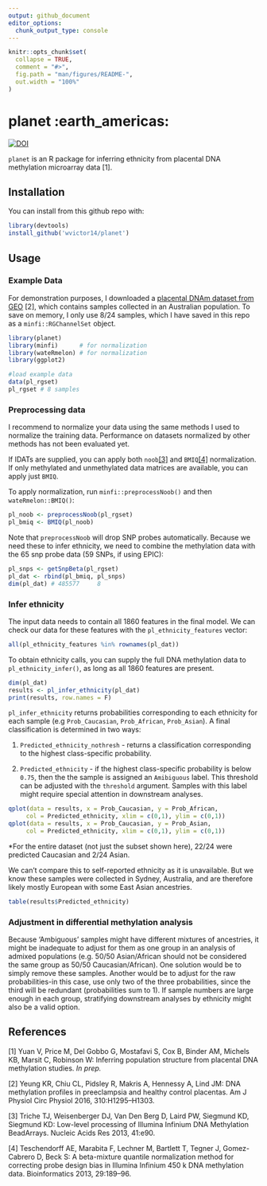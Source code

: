 ```yaml
---
output: github_document
editor_options: 
  chunk_output_type: console
---
```


```r
knitr::opts_chunk$set(
  collapse = TRUE,
  comment = "#>",
  fig.path = "man/figures/README-",
  out.width = "100%"
)
```

# planet :earth_americas:
[![DOI](https://zenodo.org/badge/157781369.svg)](https://zenodo.org/badge/latestdoi/157781369)

`planet` is an R package for inferring ethnicity from placental DNA methylation microarray data [1]. 

## Installation

You can install from this github repo with:

```r
library(devtools)
install_github('wvictor14/planet')
```

## Usage

### Example Data

For demonstration purposes, I downloaded a [placental DNAm dataset from GEO](https://www.ncbi.nlm.nih.gov/geo/query/acc.cgi?acc=GSE75196) [2], which contains samples 
collected in an Australian population. To save on memory, I only use 8/24 samples, which I have 
saved in this repo as a `minfi::RGChannelSet` object.

```r
library(planet)
library(minfi)      # for normalization
library(wateRmelon) # for normalization
library(ggplot2)    

#load example data
data(pl_rgset)
pl_rgset # 8 samples
```

### Preprocessing data

I recommend to normalize your data using the same methods I used to normalize the training 
data. Performance on datasets normalized by other methods has not been evaluated yet. 

If IDATs are supplied, you can apply both `noob`[[3]](https://www.ncbi.nlm.nih.gov/pmc/articles/PMC3627582/)
 and `BMIQ`[[4]](https://www.ncbi.nlm.nih.gov/pmc/articles/PMC3546795/) normalization. If only
methylated and unmethylated data matrices are available, you can apply just `BMIQ`. 

To apply normalization, run `minfi::preprocessNoob()` and then `wateRmelon::BMIQ()`: 

```r
pl_noob <- preprocessNoob(pl_rgset)
pl_bmiq <- BMIQ(pl_noob)
```

Note that `preprocessNoob` will drop SNP probes automatically. Because we need these to infer 
ethnicity, we need to combine the methylation data with the 65 snp probe data (59 SNPs, if using 
EPIC):

```r
pl_snps <- getSnpBeta(pl_rgset)
pl_dat <- rbind(pl_bmiq, pl_snps)
dim(pl_dat) # 485577     8
```

### Infer ethnicity

The input data needs to contain all 1860 features in the final model. We can check our data for
these features with the `pl_ethnicity_features` vector:

```r
all(pl_ethnicity_features %in% rownames(pl_dat))
```

To obtain ethnicity calls, you can supply the full DNA methylation data to `pl_ethnicity_infer()`, 
as long as all  1860 features are present.

```r
dim(pl_dat)
results <- pl_infer_ethnicity(pl_dat)
print(results, row.names = F)
```

`pl_infer_ethnicity` returns probabilities corresponding to each ethnicity for each sample (e.g 
`Prob_Caucasian`, `Prob_African`, `Prob_Asian`). A final classification is determined in two ways:

1. `Predicted_ethnicity_nothresh` - returns a classification corresponding to the highest 
class-specific probability. 

2. `Predicted_ethnicity` - if the highest class-specific probability is below `0.75`, then the the
sample is assigned an `Amibiguous` label. This threshold can be adjusted with the `threshold` 
argument. Samples with this label might require special attention in downstream analyses.


```r
qplot(data = results, x = Prob_Caucasian, y = Prob_African, 
     col = Predicted_ethnicity, xlim = c(0,1), ylim = c(0,1))
qplot(data = results, x = Prob_Caucasian, y = Prob_Asian, 
     col = Predicted_ethnicity, xlim = c(0,1), ylim = c(0,1))
```

\*For the entire dataset (not just the subset shown here), 22/24 were predicted Caucasian and 2/24 
Asian.

We can't compare this to self-reported ethnicity as it is unavailable. But we know these samples 
were collected in Sydney, Australia, and are therefore likely mostly European with some East Asian 
ancestries. 

```r
table(results$Predicted_ethnicity)
```

### Adjustment in differential methylation analysis

Because 'Ambiguous' samples might have different mixtures of ancestries, it might be
inadequate to adjust for them as one group in an analysis of admixed populations (e.g. 50/50 
Asian/African should not be considered the same group as 50/50 Caucasian/African). One solution 
would be to simply remove these samples. Another would be to adjust for the raw probabilities-in 
this case, use only two of the three probabilities, since the third will be redundant 
(probabilities sum to 1). If sample numbers are large enough in each group, stratifying downstream
analyses by ethnicity might also be a valid option.

## References

[1] Yuan V, Price M, Del Gobbo G, Mostafavi S, Cox B, Binder AM, Michels KB, Marsit C, Robinson W: 
Inferring population structure from placental DNA methylation studies. *In prep.*

[2] Yeung KR, Chiu CL, Pidsley R, Makris A, Hennessy A, Lind JM: DNA methylation profiles in
preeclampsia and healthy control placentas. Am J Physiol Circ Physiol 2016, 310:H1295–H1303.

[3] Triche TJ, Weisenberger DJ, Van Den Berg D, Laird PW, Siegmund KD, Siegmund KD: Low-level
processing of Illumina Infinium DNA Methylation BeadArrays. Nucleic Acids Res 2013, 41:e90.

[4] Teschendorff AE, Marabita F, Lechner M, Bartlett T, Tegner J, Gomez-Cabrero D, Beck S: A
beta-mixture quantile normalization method for correcting probe design bias in Illumina Infinium 
450 k DNA methylation data. Bioinformatics 2013, 29:189–96.

